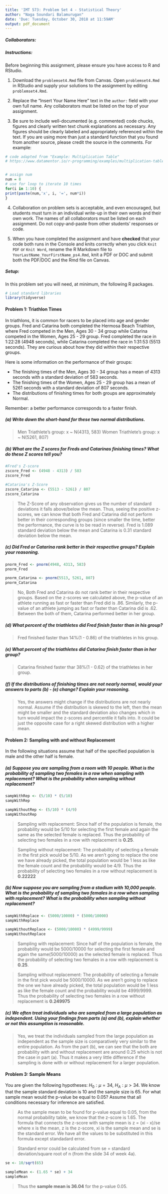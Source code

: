 ---
title: 'IMT 573: Problem Set 4 - Statistical Theory'
author: "Naga Soundari Balamurugan"
date: 'Due: Tuesday, October 30, 2018 at 11:59AM'
output: pdf_document
---

<!-- This syntax can be used to add comments that are ignored during knitting process. -->

##### Collaborators: 

##### Instructions: #####

Before beginning this assignment, please ensure you have access to R and RStudio. 

1. Download the `problemset4.Rmd` file from Canvas. Open `problemset4.Rmd` in RStudio and supply your solutions to the assignment by editing `problemset4.Rmd`.

2. Replace the "Insert Your Name Here" text in the `author:` field with your own full name. Any collaborators must be listed on the top of your assignment. 

3. Be sure to include well-documented (e.g. commented) code chucks, figures and clearly written text chunk explanations as necessary. Any figures should be clearly labeled and appropriately referenced within the text. If you are using more than just a standard function that you found from another source, please credit the source in the comments. For example: 

```{r citing, include=FALSE}
# code adapted from "Example: Multiplication Table"  
# https://www.datamentor.io/r-programming/examples/multiplication-table/


# assign num
num = 8
# use for loop to iterate 10 times
for(i in 1:10) {
print(paste(num,'x', i, '=', num*i))
}
```

4. Collaboration on problem sets is acceptable, and even encouraged, but students must turn in an individual write-up in their own words and their own work. The names of all collaborators must be listed on each assignment. Do not copy-and-paste from other students' responses or code.

5. When you have completed the assignment and have **checked** that your code both runs in the Console and knits correctly when you click `Knit PDF` or `Knit Word`, rename the R Markdown file to `YourLastName_YourFirstName_ps4.Rmd`, knit a PDF or DOC and submit both the PDF/DOC and the Rmd file on Canvas.


##### Setup: #####

In this problem set you will need, at minimum, the following R packages.

```{r Setup, message=FALSE}
# Load standard libraries
library(tidyverse)
```

#### Problem 1: Triathlon Times

In triathlons, it is common for racers to be placed into age and gender groups. Fred and Catarina both completed the Hermosa Beach Triathlon, where Fred competed in the Men, Ages 30 - 34 group while Catarina competed in the Women, Ages 25 - 29 group. Fred completed the race in 1:22:28 (4948 seconds), while Catarina completed the race in 1:31:53 (5513 seconds). They are curious about how they did within their respective groups.

Here is some information on the performance of their groups:

- The finishing times of the Men, Ages 30 - 34 group has a mean of 4313 seconds with a
standard deviation of 583 seconds.
- The finishing times of the Women, Ages 25 - 29 group has a mean of 5261 seconds with a
standard deviation of 807 seconds.
- The distributions of finishing times for both groups are approximately Normal.

Remember: a better performance corresponds to a faster finish.

##### (a) Write down the short-hand for these two normal distributions.
>Men Triathlete's group: x ~ N(4313, 583)
>Women Triathlete's group: x ~ N(5261, 807)

##### (b) What are the Z scores for Freds and Catarinas finishing times? What do these Z scores tell you?

```{r z-scores, message=FALSE}
#Fred's Z-score
zscore_Fred <- (4948 - 4313) / 583
zscore_Fred

#Catarina's Z-Score
zscore_Catarina <- (5513 - 5261) / 807
zscore_Catarina
```

>The Z-Score of any observation gives us the number of standard deviations it falls above/below the mean. Thus, seeing the positive z-scores, we can know that both Fred and Catarina did not perform better in their corresponding groups (since smaller the time, better the performance, the curve is to be read in reverse). Fred is 1.089 standard deviation below the mean and Catarina is 0.31 standard deviation below the mean. 

##### (c) Did Fred or Catarina rank better in their respective groups? Explain your reasoning.

```{r z-scores percentile, message=FALSE}
pnorm_Fred <- pnorm(4948, 4313, 583)
pnorm_Fred

pnorm_Catarina <- pnorm(5513, 5261, 807)
pnorm_Catarina
```

>No, Both Fred and Catarina do not rank better in their respective groups. Based on the z-scores we calculated above, the p-value of an athlete running as fast or faster than Fred did is .86. Similarly, the p-value of an athlete jumping as fast or faster than Catarina did is .62. Between the both of them, Catarina performed better in her group. 


##### (d) What percent of the triathletes did Fred finish faster than in his group?

>Fred finished faster than 14%(1 - 0.86) of the triathletes in his group.

##### (e) What percent of the triathletes did Catarina finish faster than in her group?

>Catarina finished faster thar 38%(1 - 0.62) of the triathletes in her group.

##### (f) If the distributions of finishing times are not nearly normal, would your answers to parts (b) - (e) change? Explain your reasoning.

>Yes, the answers might change if the distributions are not nearly normal. Assume if the distribution is skewed to the left, then the mean might be smaller and the standard deviation also changes which in turn would impact the z-scores and percentile it falls into. It could be just the opposite case for a right skewed distribution with a higher mean.


#### Problem 2: Sampling with and without Replacement

In the following situations assume that half of the specified population is male and the other half is female.

##### (a) Suppose you are sampling from a room with 10 people. What is the probability of sampling two females in a row when sampling with replacement? What is the probability when sampling without replacement?

```{r sampling10, message=FALSE}
sampWithRep <- (5/10) * (5/10)
sampWithRep

sampWithoutRep <- (5/10) * (4/9)
sampWithoutRep
```

>Sampling with replacement: Since half of the population is female, the probability would be 5/10 for selecting the first female and again the same as the selected female is replaced. Thus the probability of selecting two females in a row with replacement is **0.25**.

>Sampling without replacement: The probability of selecting a female in the first pick would be 5/10. As we aren't going to replace the one we have already picked, the total population would be 1 less as like the female count and the probability would be 4/9. Thus the probability of selecting two females in a row without replacement is **0.22222**


##### (b)  Now suppose you are sampling from a stadium with 10,000 people. What is the probability of sampling two females in a row when sampling with replacement? What is the probability when sampling without replacement?

```{r sampling10000, message=FALSE}
sampWithReplace <- (5000/10000) * (5000/10000)
sampWithReplace

sampWithoutReplace <- (5000/10000) * (4999/9999)
sampWithoutReplace
```


>Sampling with replacement: Since half of the population is female, the probability would be 5000/10000 for selecting the first female and again the same(5000/10000) as the selected female is replaced. Thus the probability of selecting two females in a row with replacement is **0.25**.

>Sampling without replacement: The probability of selecting a female in the first pick would be 5000/10000. As we aren't going to replace the one we have already picked, the total population would be 1 less as like the female count and the probability would be 4999/9999. Thus the probability of selecting two females in a row without replacement is **0.249975**


##### (c) We often treat individuals who are sampled from a large population as independent. Using your findings from parts (a) and (b), explain whether or not this assumption is reasonable.

>Yes, we treat the individuals sampled from the large population as independent as the sample size is comparatively very similar to the entire population. As from the part (b), we can see that the both are probability with and without replacement are around 0.25 which is not the case in part (a). Thus it makes a very little difference if the sampling is done with or without replacement for a larger population.


#### Problem 3: Sample Means

You are given the following hypotheses: $H_0: \mu = 34$, $H_A: \mu > 34$. We know that the sample standard deviation is 10 and the sample size is 65. For what sample mean would the p-value be equal to 0.05? Assume that all conditions necessary for inference are satisfied.

>As the sample mean to be found for p-value equal to 0.05, from the normal probability table, we know that the z-score is 1.65. The formula that connects the z-score with sample mean is z = (xi - x)/se where x is the mean, z is the z-score, xi is the sample mean and se is the standard error. We have all the values to be substituted in this formula except standadard error. 

>Standard error could be calculated from se = standard deviation/square root of n (from the slide 34 of week 4a). 

```{r sample mean}

se <- 10/sqrt(65)

sampleMean <- (1.65 * se) + 34
sampleMean

```

>Thus the **sample mean is 36.04** for the p-value 0.05.

